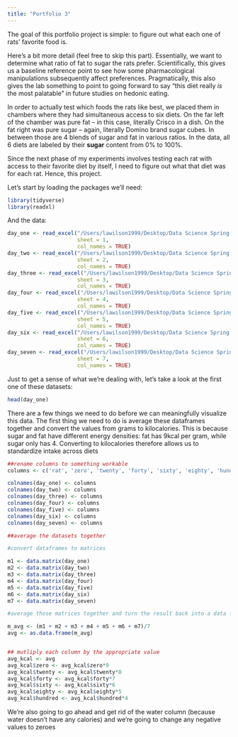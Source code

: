 ```yaml
---
title: "Portfolio 3"
---
```


The goal of this portfolio project is simple: to figure out what each one of rats' favorite food is.

Here's a bit more detail (feel free to skip this part). Essentially, we want to determine what ratio of fat to sugar the rats prefer. Scientifically, this gives us a baseline reference point to see how some pharmacological manipulations subsequently affect preferences. Pragmatically, this also gives the lab something to point to going forward to say "this diet really *is* the most palatable" in future studies on hedonic eating. 

In order to actually test which foods the rats like best, we placed them in chambers where they had simultaneous access to six diets.  On the far left of the chamber was pure fat -- in this case, literally Crisco in a dish. On the fat right was pure sugar -- again, literally Domino brand sugar cubes. In between those are 4 blends of sugar and fat in various ratios. In the data, all 6 diets are labeled by their **sugar** content from 0% to 100%.

Since the next phase of my experiments involves testing each rat with access to their favorite diet by itself, I need to figure out what that diet was for each rat. Hence, this project.

Let's start by loading the packages we'll need:

```r
library(tidyverse)
library(readxl)
```

And the data:

```r
day_one <- read_excel("/Users/lawilson1999/Desktop/Data Science Spring 2023/Portfolio/p03/IC Diet Choice.xlsx",
                      sheet = 1,
                      col_names = TRUE)
day_two <- read_excel("/Users/lawilson1999/Desktop/Data Science Spring 2023/Portfolio/p03/IC Diet Choice.xlsx",
                      sheet = 2,
                      col_names = TRUE)
day_three <- read_excel("/Users/lawilson1999/Desktop/Data Science Spring 2023/Portfolio/p03/IC Diet Choice.xlsx",
                      sheet = 3,
                      col_names = TRUE)
day_four <- read_excel("/Users/lawilson1999/Desktop/Data Science Spring 2023/Portfolio/p03/IC Diet Choice.xlsx",
                      sheet = 4,
                      col_names = TRUE)
day_five <- read_excel("/Users/lawilson1999/Desktop/Data Science Spring 2023/Portfolio/p03/IC Diet Choice.xlsx",
                      sheet = 5,
                      col_names = TRUE)
day_six <- read_excel("/Users/lawilson1999/Desktop/Data Science Spring 2023/Portfolio/p03/IC Diet Choice.xlsx",
                      sheet = 6,
                      col_names = TRUE)
day_seven <- read_excel("/Users/lawilson1999/Desktop/Data Science Spring 2023/Portfolio/p03/IC Diet Choice.xlsx",
                      sheet = 7,
                      col_names = TRUE)
```

Just to get a sense of what we're dealing with, let's take a look at the first one of these datasets:

```r
head(day_one)
```

There are a few things we need to do before we can meaningfully visualize this data. The first thing we need to do is average these dataframes together and convert the values from grams to kilocalories. This is because sugar and fat have different energy densities: fat has 9kcal per gram, while sugar only has 4. Converting to kilocalories therefore allows us to standardize intake across diets


```r
##rename columns to something workable
columns <- c('rat', 'zero', 'twenty', 'forty', 'sixty', 'eighty', 'hundred', 'water')

colnames(day_one) <- columns
colnames(day_two) <- columns
colnames(day_three) <- columns
colnames(day_four) <- columns
colnames(day_five) <- columns
colnames(day_six) <- columns
colnames(day_seven) <- columns

##average the datasets together

#convert dataframes to matrices

m1 <- data.matrix(day_one)
m2 <- data.matrix(day_two)
m3 <- data.matrix(day_three)
m4 <- data.matrix(day_four)
m5 <- data.matrix(day_five)
m6 <- data.matrix(day_six)
m7 <- data.matrix(day_seven)

#average those matrices together and turn the result back into a data frame

m_avg <- (m1 + m2 + m3 + m4 + m5 + m6 + m7)/7
avg <- as.data.frame(m_avg)


## mutliply each column by the appropriate value
avg_kcal <- avg
avg_kcal$zero <- avg_kcal$zero*9
avg_kcal$twenty <- avg_kcal$twenty*8
avg_kcal$forty <- avg_kcal$forty*7
avg_kcal$sixty <- avg_kcal$sixty*6
avg_kcal$eighty <- avg_kcal$eighty*5
avg_kcal$hundred <- avg_kcal$hundred*4
```

We're also going to go ahead and get rid of the water column (because water doesn't have any calories) and we're going to change any negative values to zeroes

```r

```